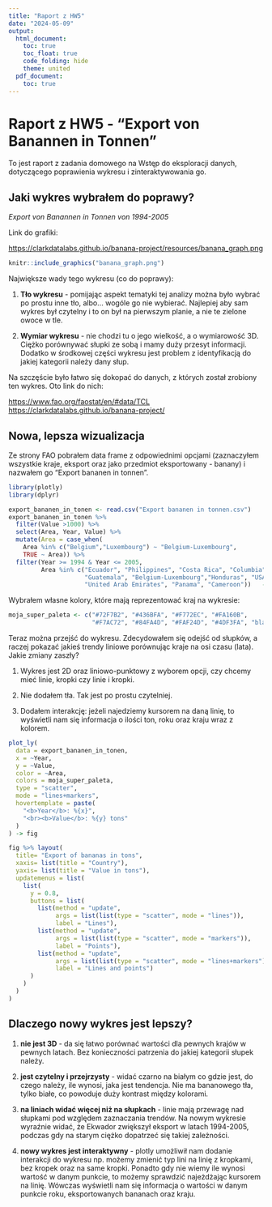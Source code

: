 ---
title: "Raport z HW5"
date: "2024-05-09"
output:
  html_document:
    toc: true
    toc_float: true
    code_folding: hide
    theme: united
  pdf_document:
    toc: true
---

# Raport z HW5 - "Export von Banannen in Tonnen"

To jest raport z zadania domowego na Wstęp do eksploracji danych, dotyczącego poprawienia wykresu i zinteraktywowania go.

## Jaki wykres wybrałem do poprawy?

*Export von Banannen in Tonnen von 1994-2005*

Link do grafiki:

<https://clarkdatalabs.github.io/banana-project/resources/banana_graph.png>

```{r, echo=FALSE}
knitr::include_graphics("banana_graph.png")
```

Największe wady tego wykresu (co do poprawy):

1.  **Tło wykresu** - pomijając aspekt tematyki tej analizy można było wybrać po prostu inne tło, albo... wogóle go nie wybierać. Najlepiej aby sam wykres był czytelny i to on był na pierwszym planie, a nie te zielone owoce w tle.

2.  **Wymiar wykresu** - nie chodzi tu o jego wielkość, a o wymiarowość 3D. Ciężko porównywać słupki ze sobą i mamy duży przesyt informacji. Dodatko w środkowej części wykresu jest problem z identyfikacją do jakiej kategorii należy dany słup.

Na szczęście było łatwo się dokopać do danych, z których został zrobiony ten wykres. Oto link do nich:

<https://www.fao.org/faostat/en/#data/TCL> <https://clarkdatalabs.github.io/banana-project/>

## Nowa, lepsza wizualizacja

Ze strony FAO pobrałem data frame z odpowiednimi opcjami (zaznaczyłem wszystkie kraje, eksport oraz jako przedmiot eksportowany - banany) i nazwałem go "Export bananen in tonnen".

```{r}
library(plotly)
library(dplyr)

export_bananen_in_tonen <- read.csv("Export bananen in tonnen.csv")
export_bananen_in_tonen %>% 
  filter(Value >1000) %>% 
  select(Area, Year, Value) %>%
  mutate(Area = case_when(
    Area %in% c("Belgium","Luxembourg") ~ "Belgium-Luxembourg",
    TRUE ~ Area)) %>%
  filter(Year >= 1994 & Year <= 2005,
         Area %in% c("Ecuador", "Philippines", "Costa Rica", "Columbia",
                     "Guatemala", "Belgium-Luxembourg","Honduras", "USA",
                     "United Arab Emirates", "Panama", "Cameroon"))   -> export_bananen_in_tonen
```

Wybrałem własne kolory, które mają reprezentować kraj na wykresie:

```{r}
moja_super_paleta <- c("#72F7B2", "#436BFA", "#F772EC", "#FA160B",
                       "#F7AC72", "#84FA4D", "#FAF24D", "#4DF3FA", "black")
```

Teraz można przejść do wykresu. Zdecydowałem się odejść od słupków, a raczej pokazać jakieś trendy liniowe porównując kraje na osi czasu (lata). Jakie zmiany zaszły?

1.  Wykres jest 2D oraz liniowo-punktowy z wyborem opcji, czy chcemy mieć linie, kropki czy linie i kropki.

2.  Nie dodałem tła. Tak jest po prostu czytelniej.

3.  Dodałem interakcję: jeżeli najedziemy kursorem na daną linię, to wyświetli nam się informacja o ilości ton, roku oraz kraju wraz z kolorem.

```{r}
plot_ly(
  data = export_bananen_in_tonen,
  x = ~Year,
  y = ~Value,
  color = ~Area,
  colors = moja_super_paleta,
  type = "scatter",
  mode = "lines+markers",
  hovertemplate = paste(
    "<b>Year</b>: %{x}",
    "<br><b>Value</b>: %{y} tons"
  )
) -> fig

fig %>% layout(
  title= "Export of bananas in tons",
  xaxis= list(title = "Country"),
  yaxis= list(title = "Value in tons"),
  updatemenus = list(
    list(
      y = 0.8,
      buttons = list(
        list(method = "update",
             args = list(list(type = "scatter", mode = "lines")),
             label = "Lines"),
        list(method = "update",
             args = list(list(type = "scatter", mode = "markers")),
             label = "Points"),
        list(method = "update",
             args = list(list(type = "scatter", mode = "lines+markers")),
             label = "Lines and points")
      )
    )
  )
)
```

## Dlaczego nowy wykres jest lepszy?

1.  **nie jest 3D** - da się łatwo porównać wartości dla pewnych krajów w pewnych latach. Bez konieczności patrzenia do jakiej kategorii słupek należy.

2.  **jest czytelny i przejrzysty** - widać czarno na białym co gdzie jest, do czego należy, ile wynosi, jaka jest tendencja. Nie ma bananowego tła, tylko białe, co powoduje duży kontrast między kolorami.

3.  **na liniach widać więcej niż na słupkach** - linie mają przewagę nad słupkami pod względem zaznaczania trendów. Na nowym wykresie wyraźnie widać, że Ekwador zwiększył eksport w latach 1994-2005, podczas gdy na starym ciężko dopatrzeć się takiej zależności.

4.  **nowy wykres jest interaktywny** - plotly umożliwił nam dodanie interakcji do wykresu np. możemy zmienić typ lini na linię z kropkami, bez kropek oraz na same kropki. Ponadto gdy nie wiemy ile wynosi wartość w danym punkcie, to możemy sprawdzić najeżdżając kursorem na linię. Wówczas wyświetli nam się informacja o wartości w danym punkcie roku, eksportowanych bananach oraz kraju.
